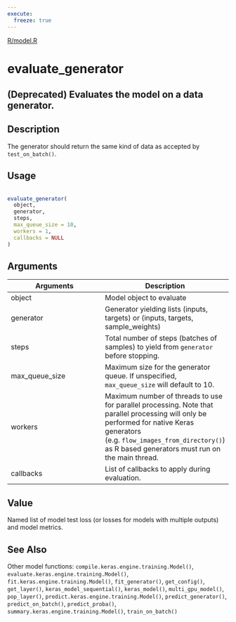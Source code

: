 ```yaml
---
execute:
  freeze: true
---
```


[R/model.R](https://github.com/rstudio/keras//blob/main/R/model.R#L1198) 

# evaluate_generator

## (Deprecated) Evaluates the model on a data generator.

## Description
 The generator should return the same kind of data as accepted by `test_on_batch()`. 


## Usage
```r
 
evaluate_generator( 
  object, 
  generator, 
  steps, 
  max_queue_size = 10, 
  workers = 1, 
  callbacks = NULL 
) 
```

## Arguments
|Arguments|Description|
|---|---|
| object | Model object to evaluate |
| generator | Generator yielding lists (inputs, targets) or (inputs, targets, sample_weights) |
| steps | Total number of steps (batches of samples) to yield from `generator` before stopping. |
| max_queue_size | Maximum size for the generator queue. If unspecified, `max_queue_size` will default to 10. |
| workers | Maximum number of threads to use for parallel processing. Note that parallel processing will only be performed for native Keras generators (e.g. `flow_images_from_directory()`) as R based generators must run on the main thread. |
| callbacks | List of callbacks to apply during evaluation. |



## Value
 Named list of model test loss (or losses for models with multiple outputs) and model metrics. 



## See Also
 Other model functions:  `compile.keras.engine.training.Model()`, `evaluate.keras.engine.training.Model()`, `fit.keras.engine.training.Model()`, `fit_generator()`, `get_config()`, `get_layer()`, `keras_model_sequential()`, `keras_model()`, `multi_gpu_model()`, `pop_layer()`, `predict.keras.engine.training.Model()`, `predict_generator()`, `predict_on_batch()`, `predict_proba()`, `summary.keras.engine.training.Model()`, `train_on_batch()` 

